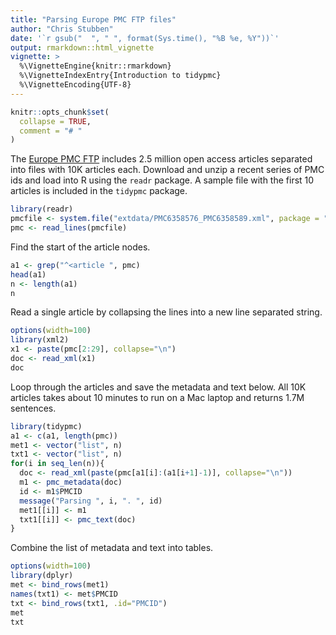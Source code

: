 ```yaml
---
title: "Parsing Europe PMC FTP files"
author: "Chris Stubben"
date: '`r gsub("  ", " ", format(Sys.time(), "%B %e, %Y"))`'
output: rmarkdown::html_vignette
vignette: >
  %\VignetteEngine{knitr::rmarkdown}
  %\VignetteIndexEntry{Introduction to tidypmc}
  %\VignetteEncoding{UTF-8}
---
```


```r
knitr::opts_chunk$set(
  collapse = TRUE,
  comment = "# "
)
```


The [Europe PMC FTP] includes 2.5 million open access articles separated into
files with 10K articles each.  Download and unzip a recent series of PMC ids
and load into R using the `readr` package.   A sample file with the first 10
articles is included in the `tidypmc` package.

```r
library(readr)
pmcfile <- system.file("extdata/PMC6358576_PMC6358589.xml", package = "tidypmc")
pmc <- read_lines(pmcfile)
```


Find the start of the article nodes.

```r
a1 <- grep("^<article ", pmc)
head(a1)
n <- length(a1)
n
```

Read a single article by collapsing the lines into a new line separated string.


```r
options(width=100)
library(xml2)
x1 <- paste(pmc[2:29], collapse="\n")
doc <- read_xml(x1)
doc
```


Loop through the articles and save the metadata and text below.
All 10K articles takes about 10 minutes to run on a Mac laptop and returns 1.7M
sentences.


```r
library(tidypmc)
a1 <- c(a1, length(pmc))
met1 <- vector("list", n)
txt1 <- vector("list", n)
for(i in seq_len(n)){
  doc <- read_xml(paste(pmc[a1[i]:(a1[i+1]-1)], collapse="\n"))
  m1 <- pmc_metadata(doc)
  id <- m1$PMCID
  message("Parsing ", i, ". ", id)
  met1[[i]] <- m1
  txt1[[i]] <- pmc_text(doc)
}
```


Combine the list of metadata and text into tables.


```r
options(width=100)
library(dplyr)
met <- bind_rows(met1)
names(txt1) <- met$PMCID
txt <- bind_rows(txt1, .id="PMCID")
met
txt
```




[Europe PMC FTP]: https://europepmc.org/ftp/oa/
